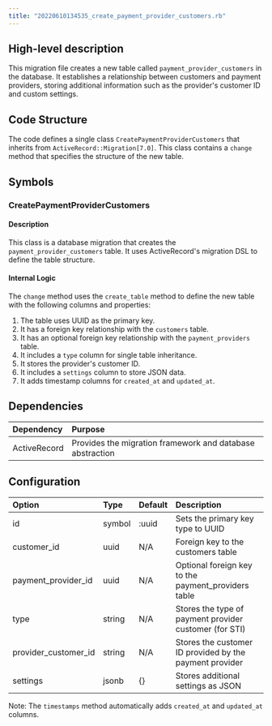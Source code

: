 ```yaml
---
title: "20220610134535_create_payment_provider_customers.rb"
---
```


## High-level description
This migration file creates a new table called `payment_provider_customers` in the database. It establishes a relationship between customers and payment providers, storing additional information such as the provider's customer ID and custom settings.

## Code Structure
The code defines a single class `CreatePaymentProviderCustomers` that inherits from `ActiveRecord::Migration[7.0]`. This class contains a `change` method that specifies the structure of the new table.

## Symbols

### CreatePaymentProviderCustomers
#### Description
This class is a database migration that creates the `payment_provider_customers` table. It uses ActiveRecord's migration DSL to define the table structure.

#### Internal Logic
The `change` method uses the `create_table` method to define the new table with the following columns and properties:

1. The table uses UUID as the primary key.
2. It has a foreign key relationship with the `customers` table.
3. It has an optional foreign key relationship with the `payment_providers` table.
4. It includes a `type` column for single table inheritance.
5. It stores the provider's customer ID.
6. It includes a `settings` column to store JSON data.
7. It adds timestamp columns for `created_at` and `updated_at`.

## Dependencies
| Dependency | Purpose |
|:-----------|:--------|
| ActiveRecord | Provides the migration framework and database abstraction |

## Configuration
| Option | Type | Default | Description |
|:-------|:-----|:--------|:------------|
| id | symbol | :uuid | Sets the primary key type to UUID |
| customer_id | uuid | N/A | Foreign key to the customers table |
| payment_provider_id | uuid | N/A | Optional foreign key to the payment_providers table |
| type | string | N/A | Stores the type of payment provider customer (for STI) |
| provider_customer_id | string | N/A | Stores the customer ID provided by the payment provider |
| settings | jsonb | {} | Stores additional settings as JSON |

Note: The `timestamps` method automatically adds `created_at` and `updated_at` columns.